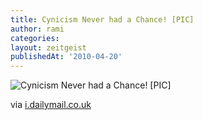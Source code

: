 ```yaml
---
title: Cynicism Never had a Chance! [PIC]
author: rami
categories:
layout: zeitgeist
publishedAt: '2010-04-20'
---
```


![Cynicism Never had a Chance! [PIC]](/assets/images/content/zeitgeist/cynicism-never-had-a-chance.jpg)

via <a href="http://i.dailymail.co.uk/i/pix/2009/03/10/article-1160954-03D022DE000005DC-490_468x311_popup.jpg">i.dailymail.co.uk</a>

